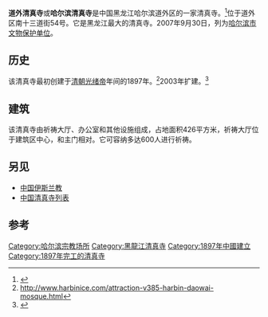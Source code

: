 {{Infobox religious building
|building_name         = 道外清真寺
|image                 = HRBmosque.JPG
| image_upright         = 
| alt                   = 
|caption               = 
| map_type              =  Heilongjiang
| map_size              = 
| map_alt               = 
| map_relief            = 
| map_caption           = 
| coordinates           = {{coord|45|47|14.2|N|126|39|04.2|E|type:landmark_region:CN|display=inline,title}}
| coordinates_footnotes = 
| religious_affiliation = [[逊尼派|逊尼派]]
| locale                = 
|location              = [[中国|中国]][[黑龙江|黑龙江]][[哈尔滨|哈尔滨]][[道外区|道外区]]
| deity                 = 
| rite                  = 
| sect                  = 
| tradition             = 
| festival              = <!-- or | festivals = -->
| cercle                = 
| sector                = 
| municipality          = 
| district              = 
| territory             = 
| prefecture            = 
| state                 = 
| province              = 
| region                = 
| country               = 
| administration        = 
| consecration_year     = 
| organisational_status = <!-- or | organizational_status = -->
| functional_status     = 
| heritage_designation  = 
| ownership             = 
| governing_body        = 
| leadership            = 
| bhattaraka            = 
| patron                = 
| website               = 
| architect             = 
|architecture_type     = [[清真寺|清真寺]]
| architecture_style    = 
| founded_by            = 
| creator               = 
| funded_by             = 
| general_contractor    = 
| established           = 
| groundbreaking        = 
|year_completed        = 1897
| construction_cost     = 
| date_demolished       = <!-- or | date_destroyed = -->
| facade_direction      = 
|capacity              = 600个礼拜者
| length                = 
| width                 = 
| width_nave            = 
| interior_area         = 
| height_max            = 
| dome_quantity         = 
| dome_height_outer     = 
| dome_height_inner     = 
| dome_dia_outer        = 
| dome_dia_inner        = 
| minaret_quantity      = 
| minaret_height        = 
| spire_quantity        = 
| spire_height          = 
| site_area             = 
| temple_quantity       = 
| monument_quantity     = 
| shrine_quantity       = 
| inscriptions          = 
| materials             = 
| elevation_m           = <!-- or | elevation_ft = -->
| elevation_footnotes   = 
| nrhp                  = 
| designated            = 
| added                 = 
| refnum                = 
| footnotes             = 
}}

'''道外清真寺'''或'''哈尔滨清真寺'''是中国黑龙江哈尔滨道外区的一家清真寺。<ref>{{cite web|url=http://www.islamichina.com/mosques-masjid-in-china-/harbin-daowai-mosque-detail.html|title=China Mosques,Mosques in China,China Masjid,Masjid in China, China Mosque Guide : Harbin Daowai Mosque|work=islamichina.com|accessdate=2015-10-10|archive-date=2018-12-25|archive-url=https://web.archive.org/web/20181225120237/http://www.islamichina.com/mosques-masjid-in-china-/harbin-daowai-mosque-detail.html|dead-url=no}}</ref>位于道外区南十三道街54号。它是黑龙江最大的清真寺。2007年9月30日，列为[[哈尔滨市文物保护单位|哈尔滨市文物保护单位]]。

== 历史 ==
该清真寺最初创建于[[清朝|清朝]][[光绪帝|光绪帝]]年间的1897年。<ref>http://www.harbinice.com/attraction-v385-harbin-daowai-mosque.html</ref>2003年扩建。<ref>{{Cite web |url=http://www.icefestivalharbin.com/attraction-p10-harbin-mosque.html |title=存档副本 |accessdate=2015-10-10 |archive-date=2017-06-30 |archive-url=https://web.archive.org/web/20170630095921/http://www.icefestivalharbin.com/attraction-p10-harbin-mosque.html |dead-url=no }}</ref>

== 建筑 ==
该清真寺由祈祷大厅、办公室和其他设施组成，占地面积426平方米，祈祷大厅位于建筑区中心，和主门相对。它可容纳多达600人进行祈祷。

== 另见 ==
* [[中国伊斯兰教|中国伊斯兰教]]
* [[中国清真寺列表|中国清真寺列表]]

== 参考 ==
{{reflist}}

[[Category:哈尔滨宗教场所|Category:哈尔滨宗教场所]]
[[Category:黑龍江清真寺|Category:黑龍江清真寺]]
[[Category:1897年中國建立|Category:1897年中國建立]]
[[Category:1897年完工的清真寺|Category:1897年完工的清真寺]]